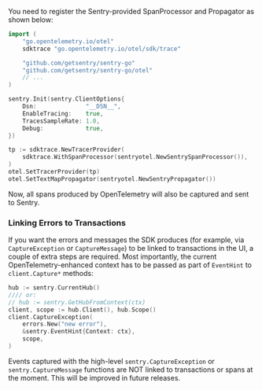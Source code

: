 You need to register the Sentry-provided SpanProcessor and Propagator as shown below:

```go
import (
	"go.opentelemetry.io/otel"
	sdktrace "go.opentelemetry.io/otel/sdk/trace"

	"github.com/getsentry/sentry-go"
	"github.com/getsentry/sentry-go/otel"
	// ...
)

sentry.Init(sentry.ClientOptions{
	Dsn:              "__DSN__",
	EnableTracing:    true,
	TracesSampleRate: 1.0,
	Debug:            true,
})

tp := sdktrace.NewTracerProvider(
	sdktrace.WithSpanProcessor(sentryotel.NewSentrySpanProcessor()),
)
otel.SetTracerProvider(tp)
otel.SetTextMapPropagator(sentryotel.NewSentryPropagator())
```

Now, all spans produced by OpenTelemetry will also be captured and sent to Sentry.

### Linking Errors to Transactions

If you want the errors and messages the SDK produces (for example, via `CaptureException` or
`CaptureMessage`) to be linked to transactions in the UI, a couple of extra steps are required. Most importantly, the current OpenTelemetry-enhanced context has to be passed as part
of `EventHint` to `client.Capture*` methods:

```go
hub := sentry.CurrentHub()
//// or:
// hub := sentry.GetHubFromContext(ctx)
client, scope := hub.Client(), hub.Scope()
client.CaptureException(
	errors.New("new error"),
	&sentry.EventHint{Context: ctx},
	scope,
)
```

Events captured with the high-level `sentry.CaptureException` or `sentry.CaptureMessage` functions are
NOT linked to transactions or spans at the moment. This will be improved in future releases.
